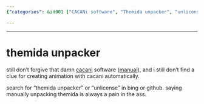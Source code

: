 ```yaml
---
{"categories": &id001 ["CACANi software", "Themida unpacker", "unlicense", "manual unpacking", "dissatisfaction", "software review", "tedious process"], "category": "CACANi Software", "date": "2023-12-22 23:52:59", "description": "A user shares their disappointment with the CACANi software and looks for ways to unpack Themida or obtain an unlicense. They explain that manually unpacking Themida is a cumbersome task.", "tags": *id001, "title": "themida unpacker"}

---
```


------

# themida unpacker

still don't forgive that damn [cacani](https://cacani.sg/) software ([manual](https://cacani.sg/CACANi_manual.pdf?v=1c2903397d88)), and i still don't find a clue for creating animation with cacani automatically.

search for "themida unpacker" or "unlicense" in bing or github. saying manually unpacking themida is always a pain in the ass.

